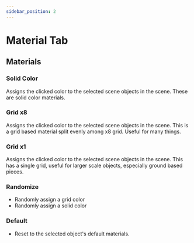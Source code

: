 ---
sidebar_position: 2
---


# Material Tab



## Materials


### Solid Color

Assigns the clicked color to the selected scene objects in the scene.
These are solid color materials.


### Grid x8

Assigns the clicked color to the selected scene objects in the scene.
This is a grid based material split evenly among x8 grid. Useful for many things.


### Grid x1

Assigns the clicked color to the selected scene objects in the scene.
This has a single grid, useful for larger scale objects, especially ground based pieces. 


### Randomize

* Randomly assign a grid color
* Randomly assign a solid color

### Default

* Reset to the selected object's default materials.


